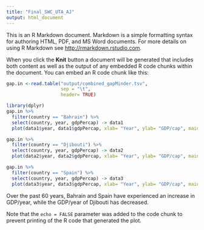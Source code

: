 ```yaml
---
title: "Final_SWC_UTA_AJ"
output: html_document
---
```


This is an R Markdown document. Markdown is a simple formatting syntax for authoring HTML, PDF, and MS Word documents. For more details on using R Markdown see <http://rmarkdown.rstudio.com>.

When you click the **Knit** button a document will be generated that includes both content as well as the output of any embedded R code chunks within the document. You can embed an R code chunk like this:



```r
gap.in <-read.table("output/combined_gapMinder.tsv", 
                    sep = "\t", 
                    header= TRUE)
```



```r
library(dplyr)
gap.in %>%
  filter(country == "Bahrain") %>%
  select(country, year, gdpPercap) -> data1 
  plot(data1$year, data1$gdpPercap, xlab= "Year", ylab= "GDP/cap", main= "GDP/year Bahrain")

```

```r
gap.in %>%
  filter(country == "Djibouti") %>%
  select(country, year, gdpPercap) -> data2
  plot(data2$year, data2$gdpPercap, xlab= "Year", ylab= "GDP/cap", main= "GDP/year Djibouti")

```

```r
gap.in %>%
  filter(country == "Spain") %>%
  select(country, year, gdpPercap) -> data3
  plot(data3$year, data3$gdpPercap, xlab= "Year", ylab= "GDP/cap", main= "GDP/year Spain")

```

Over the past 60 years, Bahrain and Spain have experienced an increase in GDP/year, while the GDP/year of Djibouti has decreased.



Note that the `echo = FALSE` parameter was added to the code chunk to prevent printing of the R code that generated the plot.
